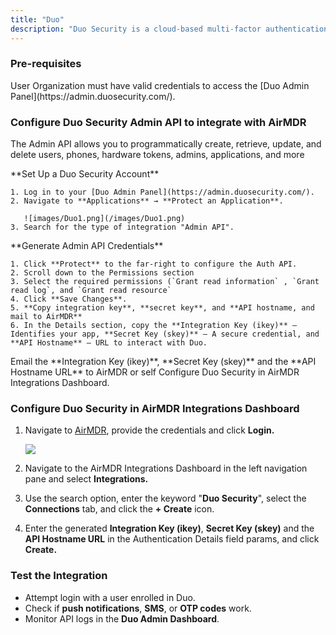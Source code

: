 ```yaml
---
title: "Duo"
description: "Duo Security is a cloud-based multi-factor authentication (MFA) and access security platform that helps protect applications and networks by requiring users to verify their identity using multiple authentication methods before granting access.."
---
```


### Pre-requisites

<Tip>
  User Organization must have valid credentials to access the [Duo Admin Panel](https://admin.duosecurity.com/).
</Tip>

### Configure Duo Security Admin API to integrate with AirMDR

The Admin API allows you to programmatically create, retrieve, update, and delete users, phones, hardware tokens, admins, applications, and more

<Steps>
  <Step title="Step 1">
    **Set Up a Duo Security Account**

    1. Log in to your [Duo Admin Panel](https://admin.duosecurity.com/).
    2. Navigate to **Applications** → **Protect an Application**.

       ![images/Duo1.png](/images/Duo1.png)
    3. Search for the type of integration "Admin API".
  </Step>
  <Step title="Step 2">
    **Generate Admin API Credentials**

    1. Click **Protect** to the far-right to configure the Auth API.
    2. Scroll down to the Permissions section
    3. Select the required permissions (`Grant read information` , `Grant read log`, and `Grant read resource`
    4. Click **Save Changes**.
    5. **Copy integration key**, **secret key**, and **API hostname, and mail to AirMDR**
    6. In the Details section, copy the **Integration Key (ikey)** – Identifies your app, **Secret Key (skey)** – A secure credential, and **API Hostname** – URL to interact with Duo.
  </Step>
  <Step title="New Step">
    <Check>
      <Icon icon="envelope" /> Email the **Integration Key (ikey)**, **Secret Key (skey)** and the **API Hostname URL** to AirMDR or self Configure Duo Security in AirMDR Integrations Dashboard.
    </Check>
  </Step>
</Steps>

### Configure Duo Security in AirMDR Integrations Dashboard

1. Navigate to [AirMDR](https://app.airmdr.com/auth/login), provide the credentials and click **Login.**

   ![](/images/Datadog11.png)
2. Navigate to the AirMDR Integrations Dashboard in the left navigation pane and select **Integrations.**
3. Use the search option, enter the keyword "**Duo Security**", select the **Connections** tab, and click the **\+ Create** icon.
4. Enter the generated **Integration Key (ikey)**, **Secret Key (skey)** and the **API Hostname URL** in the Authentication Details field params, and click **Create.**

### Test the Integration

- Attempt login with a user enrolled in Duo.
- Check if **push notifications**, **SMS**, or **OTP codes** work.
- Monitor API logs in the **Duo Admin Dashboard**.